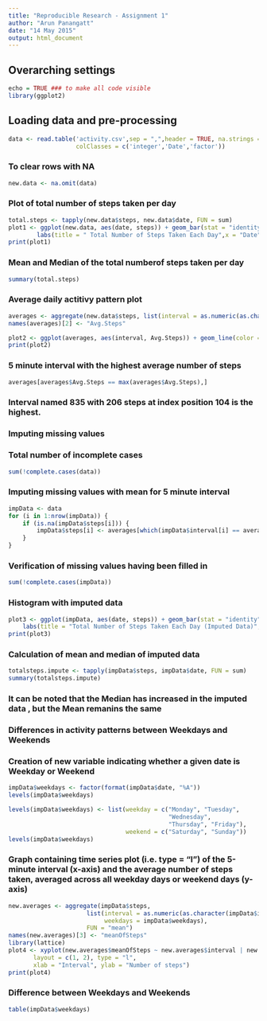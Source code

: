 ```yaml
---
title: "Reproducible Research - Assignment 1"
author: "Arun Panangatt"
date: "14 May 2015"
output: html_document
---
```

## Overarching settings
```r
echo = TRUE ### to make all code visible
library(ggplot2)

```
## Loading data and pre-processing
```r
data <- read.table('activity.csv',sep = ",",header = TRUE, na.strings ="NA",
                   colClasses = c('integer','Date','factor'))
```
### To clear rows with NA
```r
new.data <- na.omit(data)
```
###  Plot of total number of steps taken per day
```r
total.steps <- tapply(new.data$steps, new.data$date, FUN = sum)
plot1 <- ggplot(new.data, aes(date, steps)) + geom_bar(stat = "identity",fill='red',binwidth = .5) +
        labs(title = " Total Number of Steps Taken Each Day",x = "Date", y = " Number of Steps")
print(plot1)
```


### Mean and Median of the total numberof steps taken per day
```r
summary(total.steps)
```

### Average daily actitivy pattern plot
```r
averages <- aggregate(new.data$steps, list(interval = as.numeric(as.character(new.data$interval))), FUN = "mean")
names(averages)[2] <- "Avg.Steps"

plot2 <- ggplot(averages, aes(interval, Avg.Steps)) + geom_line(color = "black", size = 0.7) + labs(title = "Time Series Plot : 5-minute Intervals", x = "5-minute intervals", y = "Average Number of Steps Taken")
print(plot2)
```

### 5 minute interval with the highest average number of steps
```r
averages[averages$Avg.Steps == max(averages$Avg.Steps),]
```

### Interval named 835 with 206 steps at index position 104 is the highest.

### Imputing missing values

### Total number of incomplete cases

```r
sum(!complete.cases(data))
```


### Imputing missing values with mean for 5 minute interval

```r
impData <- data 
for (i in 1:nrow(impData)) {
    if (is.na(impData$steps[i])) {
        impData$steps[i] <- averages[which(impData$interval[i] == averages$interval), ]$Avg.Steps
    }
}
```

### Verification of missing values having been filled in

```r
sum(!complete.cases(impData))
```


### Histogram with imputed data
```r
plot3 <- ggplot(impData, aes(date, steps)) + geom_bar(stat = "identity", fill="red",binwidth = .5) +
    labs(title = "Total Number of Steps Taken Each Day (Imputed Data)",x = "Date", y = " Number of Steps")
print(plot3)
```
### Calculation of mean and median of imputed data
```r
totalsteps.impute <- tapply(impData$steps, impData$date, FUN = sum)
summary(totalsteps.impute)
```

### It can be noted that the Median has increased in the imputed data , but the Mean remanins the same

### Differences in activity patterns between Weekdays and Weekends

### Creation of new variable indicating whether a given date is Weekday or Weekend
```r
impData$weekdays <- factor(format(impData$date, "%A"))
levels(impData$weekdays)
```
```r
levels(impData$weekdays) <- list(weekday = c("Monday", "Tuesday",
                                             "Wednesday", 
                                             "Thursday", "Friday"),
                                 weekend = c("Saturday", "Sunday"))
levels(impData$weekdays)
```
### Graph containing  time series plot (i.e. type = "l") of the 5-minute interval (x-axis) and the average number of steps taken, averaged across all weekday days or weekend days (y-axis)
```r
new.averages <- aggregate(impData$steps, 
                      list(interval = as.numeric(as.character(impData$interval)), 
                           weekdays = impData$weekdays),
                      FUN = "mean")
names(new.averages)[3] <- "meanOfSteps"
library(lattice)
plot4 <- xyplot(new.averages$meanOfSteps ~ new.averages$interval | new.averages$weekdays, 
       layout = c(1, 2), type = "l", 
       xlab = "Interval", ylab = "Number of steps")
print(plot4)
```
### Difference between Weekdays and Weekends
```r
table(impData$weekdays)
```




